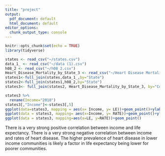 ```yaml
---
title: "project"
output:
  pdf_document: default
  html_document: default
editor_options:
  chunk_output_type: console
---
```


```r
knitr::opts_chunk$set(echo = TRUE)
library(tidyverse)
```

```r
states <- read_csv("~/states.csv")
data_1_ <- read_csv("~/data (1).csv")
h08_2 <- read_csv("~/h08 2.csv")
Heart_Disease_Mortality_by_State_3 <- read_csv("~/Heart Disease Mortality by State 3.csv")
states1<-full_join(states,data_1_,by="State")
states2<-full_join(states1,h08_2,by="State")
states3<- full_join(states2, Heart_Disease_Mortality_by_State_3, by="Code")
```

```r
states3 %>%
  rename(Income="2018")
states3[,"Income"]<-states3[,5]
ggplot(data=states3, mapping = aes(x= Income, y= LE))+geom_point()+ylab("Life Expectancy")
ggplot(data = states3, mapping= aes(x=Income, y= RATE))+geom_point()+ylab("Heart Disease Cases per 100,000 people")
ggplot(data = states3, mapping=aes(x=LE, y=RATE))+geom_point()
```


There is a very strong positive correlation between income and life expectancy. There is a very strong negative correlation between income and rates of heart disease. The higher prevalence of heart disease in lower income communities is likely a factor in life expectancy being lower for poorer communities.









